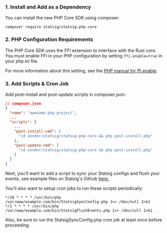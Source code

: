 
### 1. Install and Add as a Dependency
You can install the new PHP Core SDK using composer:

```shell
composer require statsig/statsig-php-core
```

### 2. PHP Configuration Requirements
The PHP Core SDK uses the FFI extension to interface with the Rust core. You must enable FFI in your PHP configuration by setting `ffi.enable=true` in your php.ini file.

For more information about this setting, see the [PHP manual for ffi.enable](https://www.php.net/manual/en/ffi.configuration.php#ini.ffi.enable).

### 3. Add Scripts & Cron Job

Add post-install and post-update scripts in composer.json: 

```json
// composer.json
{
  "name": "awesome-php-project",
  ...
  "scripts": {
    ...
    "post-install-cmd": [
      "cd vendor/statsig/statsig-php-core && php post-install.php"
    ],
    "post-update-cmd": [
      "cd vendor/statsig/statsig-php-core && php post-install.php"
    ]
  }
}
```

Next, you'll want to add a script to sync your Statsig configs and flush your events, see example files on Statsig's Github [here.](https://github.com/daniel-statsig/statsig-php-core-slim-example/tree/main/bin)

You'll also want to setup cron jobs to run these scripts periodically:

```shell
*/10 * * * * /usr/bin/php /var/www/example.com/bin/StatsigSyncConfig.php 1>> /dev/null 2>&1
*/1 * * * * /usr/bin/php /var/www/example.com/bin/StatsigFlushEvents.php 1>> /dev/null 2>&1
```

Also, be sure to run the StatsigSyncConfig.php cron job at least once before proceeding.    